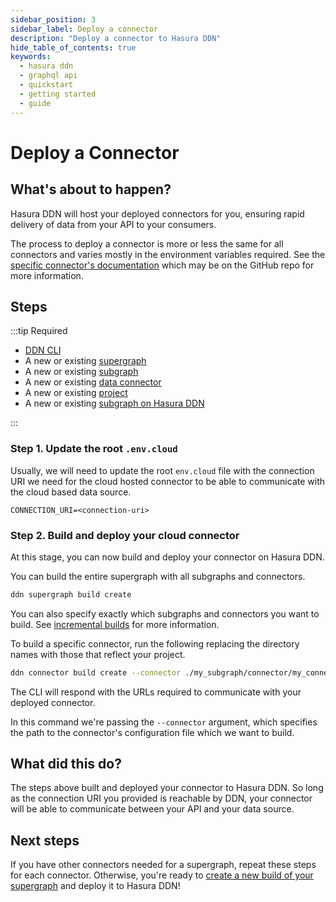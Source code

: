 ```yaml
---
sidebar_position: 3
sidebar_label: Deploy a connector
description: "Deploy a connector to Hasura DDN"
hide_table_of_contents: true
keywords:
  - hasura ddn
  - graphql api
  - quickstart
  - getting started
  - guide
---
```



# Deploy a Connector

## What's about to happen?

Hasura DDN will host your deployed connectors for you, ensuring rapid delivery of data from your API to your consumers.

<Tabs groupId="deploy-connector" className="api-tabs">
  <TabItem value="PostgreSQL" label="PostgreSQL">

<PostgreSQL />

  </TabItem>
  <TabItem value="MongoDB" label="MongoDB">

<MongoDB />

  </TabItem>
  <TabItem value="ClickHouse" label="ClickHouse">

<ClickHouse />

  </TabItem>
  <TabItem value="TypeScript" label="TypeScript">

<TypeScript />

  </TabItem>
  <TabItem value="Python" label="Python">

<Python />

  </TabItem>

<TabItem value="Go" label="Go">

<Go />

  </TabItem>
  <TabItem value="OpenAPI" label="OpenAPI">

<OpenAPI />

  </TabItem>
  <TabItem value="GraphQL" label="GraphQL">

<GraphQL />

  </TabItem>
  <TabItem value="Other" label="Other">

The process to deploy a connector is more or less the same for all connectors and varies mostly in the environment
variables required. See the [specific connector's documentation](https://hasura.io/hub) which may be on the GitHub repo
for more information.

## Steps

:::tip Required

- [DDN CLI](/quickstart.mdx)
- A new or existing [supergraph](/quickstart.mdx)
- A new or existing [subgraph](/quickstart.mdx)
- A new or existing [data connector](/quickstart.mdx)
- A new or existing [project](/deployment/hasura-ddn/tutorial/01-create-a-project.mdx)
- A new or existing [subgraph on Hasura DDN](/deployment/hasura-ddn/tutorial/02-create-a-subgraph.mdx)

:::

### Step 1. Update the root `.env.cloud`

Usually, we will need to update the root `env.cloud` file with the connection URI we need for the cloud hosted connector
to be able to communicate with the cloud based data source.

```env title="For example, ./.env.cloud"
CONNECTION_URI=<connection-uri>
```

### Step 2. Build and deploy your cloud connector

At this stage, you can now build and deploy your connector on Hasura DDN.

You can build the entire supergraph with all subgraphs and connectors.

```bash
ddn supergraph build create
```

You can also specify exactly which subgraphs and connectors you want to build. See
[incremental builds](/deployment/hasura-ddn/incremental-builds.mdx) for more information.

To build a specific connector, run the following replacing the directory names with those that reflect your project.

```bash title="Taking care to update the path to your connector's configuration file, run:"
ddn connector build create --connector ./my_subgraph/connector/my_connector/connector.yaml
```

The CLI will respond with the URLs required to communicate with your deployed connector.

In this command we're passing the `--connector` argument, which specifies the path to the connector's configuration file
which we want to build.

## What did this do?

The steps above built and deployed your connector to Hasura DDN. So long as the connection URI you provided is reachable
by DDN, your connector will be able to communicate between your API and your data source.

## Next steps

If you have other connectors needed for a supergraph, repeat these steps for each connector. Otherwise, you're ready to
[create a new build of your supergraph](/deployment/hasura-ddn/tutorial/04-deploy-your-supergraph.mdx) and deploy it to
Hasura DDN!

  </TabItem>
</Tabs>
